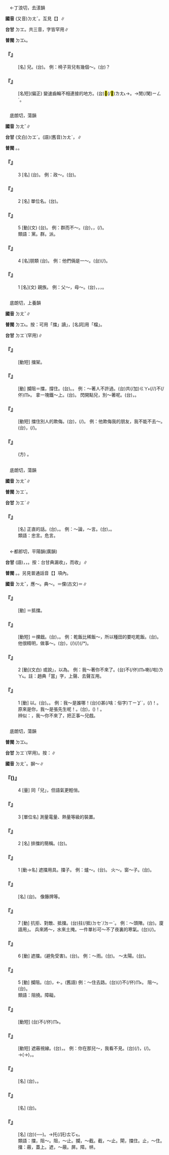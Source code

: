 
=={{ruby|檔|ㄉㄤˇ}}==

　←丁浪切，去漾韻{{ruby|＝|ㄉㄤˋ}}

'''國音''' (又音)<rt>ㄉㄤˇ</rt>。互見【{{ruby|檔|ㄉㄤˋ}}】∥

'''台甘''' <rt>ㄉㆲ</rt>{{ruby|。|ㄉㆲ˪}}{{ruby|。|ㄊㆭ˫}}。共三音，字皆罕用∥

'''普閩''' <rt>ㄉㆲ˪</rt>。

    

==='''『{{ruby|檔|ㄉㄤˇ}}{{ruby|兒|ㄦ}}』'''===
: [名] {{ruby|檔|ㄉㄤˋ}}兒。(台){{ruby|桿|ㄍㄨㆮ/ㄍㄨㆪ}}。 例：椅子背兒有幾個～。(台){{ruby|椅|ㄧˋ}}{{ruby|撐|ㄊㆤ/ㄊㆥ}}{{ruby|丌|ㆤ}}{{ruby|直|ㄉㄧㆵ ͘}}{{ruby|杆|ㄍㄨㆪ/ㄍㄨㆮ}}{{ruby|有|ㄨ˫}}{{ruby|幾|ㄍㄨㄧˋ}}{{ruby|枝|ㄍㄧ}}？
    

==='''『{{ruby|空|ㄎㄨㄥ}}{{ruby|檔|ㄉㄤˇ}}』'''===
: [名短](偏正) 變速齒輪不相連接的地方。(台)<mark>&#xf8f70;</mark>(/<mark>&#xf90f0;</mark>)<rt>ㄌㄤ˪</rt>{{ruby|齒|ㄎㄧˋ}}→{{ruby|<mark>&#xf90f0;</mark>|ㄌㄤ˪}}{{ruby|縫|ㄆㄤ˫}}。→閒(/閑)<rt>ㄧㄥˊ</rt>{{ruby|工|ㄍㄤ}}。
    

=={{ruby|黨|ㄉㄤˇ}}==

　底朗切，蕩韻

'''國音''' <rt>ㄉㄤˇ</rt>∥

'''台甘''' (文白)<rt>ㄉㆲˋ</rt>。(語)(舊音)<rt>ㄉㄤˋ</rt>，{{ruby|檔|ㄉㄤˋ}}{{ruby|參|ㄘㆰ}}∥

'''普閩''' {{ruby|(文)|ㄉㆲˋ}}。{{ruby|(白)|ㄉㄤˋ}}。

    

==='''『{{ruby|黨|ㄉㄤˇ}}』'''===
:3  [名] (台){{ruby|有|ㄨ˫}}{{ruby|組|ㄗㆦ}}{{ruby|織|ㄐㄧㆵ}}{{ruby|有|ㄨ˫}}{{ruby|主|ㄗㄨˋ}}{{ruby|義|ㆣㄧ˫}}{{ruby|丌|ㆤ}}{{ruby|團|ㄊㄨㄢˊ}}{{ruby|體|ㄊㆤˋ}}。 例：政～。(台){{ruby|政|ㄐㄧㄥ˪}}{{ruby|黨|ㄉㆲˋ}}。
    

==='''『{{ruby|黨|ㄉㄤˇ}}』'''===
:2  [名] 單位名。(台){{ruby|古|ㄍㆦˋ}}{{ruby|早|ㄗㄚˋ}}{{ruby|五|ㆣㆦ˫}}{{ruby|百|ㄅㄚㆷ}}{{ruby|家|ㄍㆤ}}{{ruby|叫|ㄍㄧㄜ˪}}{{ruby|做|ㄗㄨㆤ˪/ㄗㄜ˪}}{{ruby|一|ㄐㄧㆵ ͘}}{{ruby|黨|ㄉㆲˋ}}。
    

==='''『{{ruby|黨|ㄉㄤˇ}}』'''===
:5  [動](文) (台){{ruby|偏|ㄆㄧㄢ}}{{ruby|袒|ㄊㄢˋ}}{{ruby|幫|ㄅㄤ}}{{ruby|助|ㄗㆦ˫}}{{ruby|親|ㄑㄧㄣ}}{{ruby|近|ㄍㄨㄣ˫/ㄍㄧㄣ˫}}{{ruby|丌|ㆤ}}{{ruby|人|ㄌㄤˊ}}。 例：群而不～。(台){{ruby|加|ㄍㄚ}}{{ruby|入|ㆢㄧㆴ ͘/ㄌㄧㆴ ͘}}{{ruby|多|ㄉㄜ}}{{ruby|數|ㄙㆦ˪}}{{ruby|人|ㄌㄤˊ}}{{ruby|丌|ㆤ}}{{ruby|中|ㄉㄧㆲ}}{{ruby|間|ㄍㄢ}}，{{ruby|合|ㄍㄚㆷ}}{{ruby|人|ㄌㄤˊ}}{{ruby|交|ㄍㄠ}}{{ruby|際|ㄗㆤ˪}}，{{ruby|但|ㄉㄢ˫}}{{ruby|是|ㄒㄧ˫}}{{ruby|無|ㆠㄜˊ}}{{ruby|特|ㄉㄧㆤㆶ ͘}}{{ruby|別|ㄅㄧㄚㆵ ͘}}{{ruby|作|ㄗㄜ˪}}{{ruby|偏|ㄆㄧㄢ}}{{ruby|袒|ㄊㄢˋ}}{{ruby|為|ㄨㄧ˫}}{{ruby|某|ㆠㆦˋ}}{{ruby|人|ㄌㄤˊ}}(/{{ruby|方|ㄏㆲ}}{{ruby|面|ㆠㄧㄣ˫}})。
:類語：黨。群。派。
:
    

==='''『{{ruby|黨|ㄉㄤˇ}}』'''===
:4  [名]朋類 (台){{ruby|常|ㄒㄧㆲˊ}}{{ruby|做|ㄗㄨㆤ˪/ㄗㄜ˪}}{{ruby|伙|ㄏㆤˋ/ㄏㄨㆤˋ}}{{ruby|<mark>&#xffae6;</mark>|ㄊㄧㆵ}}{{ruby|<mark>&#xffaec;</mark>|ㄊㄜˊ}}{{ruby|講|ㄍㆲˋ}}{{ruby|話|ㄨㆤ˫}}{{ruby|丌|ㆤ}}{{ruby|伴|ㄆㄨㆩ˫}}。 例：他們倆是一～。(台){{ruby|<mark>&#xffad9;</mark>|ㄧㄣ}}{{ruby|兩|ㄋㆭ˫}}{{ruby|個|ㆤˊ}}{{ruby|結|ㄍㄧㄚㆵ}}{{ruby|一|ㄐㄧㆵ ͘}}{{ruby|黨|ㄉㆲˋ}}(/{{ruby|共|ㄍㄤ˫}}{{ruby|一|ㄐㄧㆵ ͘}}{{ruby|黨|ㄉㆲˋ}})。
    

==='''『{{ruby|黨|ㄉㄤˇ}}』'''===
:1  [名](文) 親族。 例：父～，母～。(台){{ruby|父|ㄏㄨ˫}}{{ruby|親|ㄑㄧㄣ}}{{ruby|方|ㄏㆲ}}{{ruby|面|ㆠㄧㄣ˫}}{{ruby|丌|ㆤ}}{{ruby|親|ㄑㄧㄣ}}{{ruby|族|ㄗㆦㆶ ͘}}，{{ruby|即|ㄐㄧㄚㆷ}}{{ruby|是|ㄒㄧ˫}}{{ruby|同|ㄉㄤˊ/ㄉㆲˊ/ㄙㄤ˫}}{{ruby|祖|ㄗㆦˋ}}{{ruby|宗|ㄗㆲ}}{{ruby|丌|ㆤ}}{{ruby|家|ㄍㄚ}}{{ruby|族|ㄗㆦㆶ ͘}}，{{ruby|母|ㆠㄨˋ}}{{ruby|親|ㄑㄧㄣ}}{{ruby|方|ㄏㆲ}}{{ruby|面|ㆠㄧㄣ˫}}{{ruby|丌|ㆤ}}{{ruby|家|ㄍㄚ}}{{ruby|族|ㄗㆦㆶ ͘}}，{{ruby|戚|ㄑㄧㆤㆶ}}{{ruby|族|ㄗㆦㆶ ͘}}。
    

=={{ruby|攩|ㄉㄤˇ}}==

　底朗切，上養韻

'''國音''' <rt>ㄉㄤˇ</rt>{{ruby|。|ㄉㄤˋ}}∥

'''普閩''' <rt>ㄉㆲ˪</rt>。按：可用「擋」讀{{ruby|「|ㄉㆲ˪}}」，[名詞]用「檔」。

'''台甘''' <rt>ㄉㆲˋ</rt>(罕用)∥

    

==='''『{{ruby|攩|ㄉㄤˇ}}{{ruby|駕|ㄐㄧㄚˋ}}』'''===
: [動短] 擋架。
    

==='''『{{ruby|攩|ㄉㄤˇ}}』'''===
: [動] 攔阻＝擋，撐住。(台){{ruby|擋|ㄉㆲ˪}}。{{ruby|鎮|ㄉㄧㄣ˪}}。 例：～著人不許過。(台)共(/加)<rt>ㄍㄚ˫</rt>{{ruby|人|ㄌㄤˊ}}{{ruby|閘|ㄗㄚㆷ ͘}}(/{{ruby|<mark>&#xf96e2;</mark>|ㄉㆲ˪}}/{{ruby|鎮|ㄉㄧㄣ˪}}){{ruby|咧|ㄌㆤ˪}}不(/伓)<rt>ㆬ˫</rt>{{ruby|付|ㄏㆦ˫}}{{ruby|人|ㄌㄤˊ}}{{ruby|過|ㄍㄨㆤ˪/ㄍㆤ˪}}。 拿一塊鐵～上。(台){{ruby|用|ㄧㆲ˫}}{{ruby|一|ㄐㄧㆵ ͘}}{{ruby|塊|ㄉㆤ˪}}{{ruby|鐵|ㄊㄧㆷ}}{{ruby|加|ㄍㄚ}}{{ruby|擋|ㄉㆲ˪}}{{ruby|咧|ㄌㆤ˪}}。 閃開點兒，別～著呢。(台){{ruby|<mark>&#xffb49;</mark>|ㄇㄞ˪}}{{ruby|鎮|ㄉㄧㄣ˪}}{{ruby|站|ㄉㄧㆰ˪/ㄉㆰ˪}}{{ruby|<mark>&#xf8fbd;</mark>|ㄏㄧㄚ}}，{{ruby|企|ㄎㄧㄚ˫}}{{ruby|較|ㄎㄚㆷ}}{{ruby|開|ㄎㄨㄧ}}{{ruby|咧|ㄌㆤ˪}}。
    

==='''『{{ruby|攩|ㄉㄤˇ}}{{ruby|橫|ㄏㄥˊ}}{{ruby|兒|ㄦ}}』'''===
: [動短] 擋住別人的欺侮。(台){{ruby|替|ㄊㄨㆤ˪/ㄊㆤ˪}}{{ruby|人|ㄌㄤˊ}}{{ruby|出|ㄘㄨㆵ}}{{ruby|水|ㄗㄨㄧˋ}}，{{ruby|為|ㄨㄧ˫}}(/{{ruby|衛|ㄨㆤ˫}}{{ruby|→|ㄨㄧ˫}}){{ruby|人|·ㄌㄤˊ}}。 例：他欺侮我的朋友，我不能不去～。(台){{ruby|伊|ㄧ}}{{ruby|欺|ㄎㄧ}}{{ruby|付|ㄏㄨ˪}}{{ruby|我|ㆣㄨㄚˋ}}{{ruby|丌|ㆤ}}{{ruby|朋|ㄅㄧㄥˊ}}{{ruby|友|ㄧㄨˋ}}，{{ruby|我|ㆣㄨㄚˋ}}{{ruby|<mark>&#xffa45;</mark>|ㆠㆤ˫/ㆠㄨㆤ˫}}{{ruby|應|ㄧㄥ˪}}{{ruby|無|ㆠㄜˊ}}{{ruby|去|ㄎㄧ˪}}{{ruby|為|ㄨㄧ˫}}(/{{ruby|衛|ㄨㆤ˫}}{{ruby|→|ㄨㄧ˫}})。
    

==='''『{{ruby|攩|ㄉㄤˇ}}{{ruby|戧|ㄑㄧㄤˋ}}』'''===
: (方) {{ruby|當|ㄉㄤˇ}}{{ruby|戧|ㄑㄧㄤˋ}}。
    

=={{ruby|讜|ㄉㄤˇ}}==

　底朗切，蕩韻

'''國音''' <rt>ㄉㄤˇ</rt>∥

'''普閩''' <rt>ㄉㆲˋ</rt>。

'''台甘''' <rt>ㄉㆲˋ</rt>∥

    

==='''『{{ruby|讜|ㄉㄤˇ}}』'''===
: [名] 正直的話。(台){{ruby|條|ㄉㄧㄠˊ}}{{ruby|直|ㄉㄧㆵ ͘}}，{{ruby|忠|ㄉㄧㆲ}}{{ruby|直|ㄉㄧㆵ ͘}}{{ruby|丌|ㆤ}}{{ruby|話|ㄨㆤ˫}}。 例：～論，～言。(台){{ruby|讜|ㄉㆲˋ}}{{ruby|論|ㄌㄨㄣ˫}}，{{ruby|讜|ㄉㆲˋ}}{{ruby|言|ㆣㄧㄢˊ}}。
:類語：忠言。危言。
:
    

=={{ruby|當|ㄉㄤˇ}}==

　←都郎切，平陽韻(廣韻){{ruby|＝|ㄉㄤ}}

'''台甘''' {{ruby|(文)|ㄉㆲ/ㄉㆭ}}(語){{ruby|。|ㄉㆲ˪}}，{{ruby|妥|ㄊㄜˋ}}{{ruby|當|ㄉㆲ˪}}{{ruby|。|ㄉㆭ˪}}，{{ruby|典|ㄉㄧㄢˋ}}{{ruby|當|ㄉㆭ˪}}。按：台甘典漏收{{ruby|「|ㄉㆭ}}」，而收{{ruby|「|ㄉㄤ˪}}」∥

'''普閩''' {{ruby|(文)|ㄉㆲ}}。{{ruby|(白)|ㄉㄤ}}{{ruby|、|ㄉㆭ}}。另見普通話音【{{ruby|當|ㄉㄤˋ}}】項內。

'''國音''' <rt>ㄉㄤˇ</rt>{{ruby|。|ㄉㄤ}}，應～{{ruby|。|ㄉㄤˋ}}。典～。{{ruby|(文)|ㄊㄤˇ}}＝儻(古文){{ruby|。|ㄔㄥ}}＝{{ruby|鐺|ㄔㄥ}}∥

    

==='''『{{ruby|抵|ㄉㄧˇ}}{{ruby|當|ㄉㄤˇ}}』'''===
: [動] ＝抵擋。
    

==='''『{{ruby|當|ㄉㄤˇ}}{{ruby|戧|ㄑㄧㄤˋ}}』'''===
: [動短] ＝攩戧。(台){{ruby|有|ㄨ˫}}{{ruby|擋|ㄉㆲ˪}}{{ruby|頭|ㄊㄠˊ}}，{{ruby|有|ㄨ˫}}{{ruby|哈|ㄍㄚㆴ ͘}}{{ruby|食|ㄐㄧㄚㆷ ͘}}。 例：乾飯比稀飯～，所以種田的要吃乾飯。(台){{ruby|飯|ㄅㆭ˫}}{{ruby|比|ㄅㄧˋ}}{{ruby|糜|ㄇㄨㆤˊ}}{{ruby|有|ㄨ˫}}{{ruby|擋|ㄉㆲ˪}}{{ruby|頭|ㄊㄠˊ}}。 他很精明，做事～。(台){{ruby|伊|ㄧ}}{{ruby|真|ㄐㄧㄣ}}{{ruby|目|ㆠㄚㆶ ͘}}{{ruby|頭|ㄊㄠˊ}}{{ruby|巧|ㄎㄧㄠˋ}}，{{ruby|做|ㄗㄨㆤ˪/ㄗㄜ˪}}{{ruby|載|ㄉㄞ˫}}(/{{ruby|戴|ㄉㄞ˪}}){{ruby|事|ㄐㄧ˪}}(/{{ruby|事|ㄉㄞ˫}}{{ruby|情|ㄐㄧ˪}}){{ruby|真|ㄐㄧㄣ}}{{ruby|點|ㄉㄧㆰˋ}}{{ruby|陳|ㄉㄧㄣˊ}}(/{{ruby|有|ㄨ˫}}{{ruby|哈|ㄍㄚㆴ ͘}}*{{ruby|食|ㄐㄧㄚㆷ ͘}})。
    

==='''『{{ruby|當|ㄉㄤˇ}}』'''===
:2  [動](文白) 或說{{ruby|「|ㄉㄤˋ}}」，以為。 例：我～著你不來了。(台){{ruby|我|ㆣㄨㄚˋ}}{{ruby|誤|ㆣㆦ˫}}{{ruby|叫|ㄍㄧㄜ˪}}{{ruby|汝|ㄌㄧˋ}}不(/伓)<rt>ㆬ˫</rt>{{ruby|來|ㄌㄞˊ}}喇(/啦)<rt>ㄌㄚ˪</rt>。註：趙典「當」字，上聲、去聲互用。
    

==='''『{{ruby|當|ㄉㄤˇ}}』'''===
:1  [動] 以{{ruby|為|ㄨㄟˊ}}。(台){{ruby|怙|ㄏㆦ˫}}{{ruby|叫|ㄍㄧㄜ˪}}。{{ruby|叫|ㄍㄧㄜ˪}}。 例：我～是誰哪！(台){{ruby|我|ㆣㄨㄚˋ}}({{ruby|怙|ㄏㆦ˫}}){{ruby|叫|ㄍㄧㄜ˪}}{{ruby|→|ㄍㄧㄜㆷ}}{{ruby|是|ㄒㄧ˫}}甚(/啥：俗字)<rt>ㄒㄧㆩˋ</rt>{{ruby|麼|ㄇㄧㆷ ͘}}{{ruby|人|ㄌㄤˊ}}{{ruby|咧|ㄌㆤ˪}}，{{ruby|原|ㆣㄨㄢˊ}}{{ruby|來|ㄌㄞˊ}}{{ruby|著|ㄉㄧㄜㆷ}}(/{{ruby|都|ㄉㄜ˫}}){{ruby|是|ㄒㄧ˫}}{{ruby|汝|ㄌㄧˋ}}！。 原來是你，我～是張先生呢！。(台){{ruby|原|ㆣㄨㄢˊ}}{{ruby|來|ㄌㄞˊ}}{{ruby|是|ㄒㄧ˫}}{{ruby|汝|ㄌㄧˋ}}，{{ruby|我|ㆣㄨㄚˋ}}({{ruby|怙|ㄏㆦ˫}}){{ruby|叫|ㄍㄧㄜ˪}}{{ruby|→|ㄍㄧㄜㆷ}}{{ruby|是|ㄒㄧ˫}}{{ruby|張|ㄉㄧㆫ/ㄉㄧㆧ}}{{ruby|先|ㄒㄧㄢ}}{{ruby|生|ㄒㆪ/ㄙㆥ}}！。
:辨似：{{ruby|當|ㄉㄤˋ}}，我～你不來了，把正事～兒戲。
:
    

=={{ruby|擋|ㄉㄤˇ}}==

　底朗切，蕩韻

'''普閩''' <rt>ㄉㆲ˪</rt>。

'''台甘''' <rt>ㄉㆲˋ</rt>(罕用)。按：{{ruby|(語)|ㄉㆲ˪}}∥

'''國音''' <rt>ㄉㄤˇ</rt>{{ruby|。|ㄉㄤˋ}}。摒～∥

    

==='''『{{ruby|擋|ㄉㄤˇ}}({{ruby|兒|ㄦ}})』'''===
:4  [量] 同「{{ruby|當|ㄉㄤ}}兒」，但語氣更輕俏。
    

==='''『{{ruby|擋|ㄉㄤˇ}}』'''===
:3  [單位名] 測量電量、熱量等級的裝置。
    

==='''『{{ruby|擋|ㄉㄤˇ}}』'''===
:2  [名] 排擋的簡稱。(台){{ruby|擋|ㄉㆲ˪}}{{ruby|仔|ㄚ}}。
    

==='''『{{ruby|擋|ㄉㄤˇ}}』'''===
:1  [動→名] 遮擋用具。擋子。 例：爐～。(台){{ruby|烘|ㄏㄤ}}{{ruby|爐|ㄌㆦˊ}}{{ruby|子|ㄐㄧˋ}}。 火～。窗～子。(台){{ruby|窗|ㄊㄤ}}{{ruby|仔|ㄚ}}{{ruby|子|ㄐㄧˋ}}。
    

==='''『{{ruby|擋|ㄉㄤˇ}}{{ruby|頭|ㄊㄡˊ}}』'''===
: [名] (台){{ruby|遮|ㆢㄧㄚ/ㄌㄧㄚ}}{{ruby|閘|ㄗㄚㆷ ͘}}{{ruby|避|ㄆㄧㄚㆷ/ㄅㄧ˫}}{{ruby|免|ㆠㄧㄢˋ}}{{ruby|危|ㄏㄨㄧˊ/ㆣㄨㄧˊ}}{{ruby|險|ㄏㄧㆰˋ}}{{ruby|丌|ㆤ}}{{ruby|物|ㄇㆭㆷ ͘/ㄇㄧㆷ ͘}}{{ruby|件|ㄍㄧㆩ˫}}。 像籐牌等。
    

==='''『{{ruby|擋|ㄉㄤˇ}}』'''===
:7  [動] 抗拒、對敵、抵擋。(台)拄(/抵)<rt>ㄉㆤˋ/ㄉㄧˋ</rt>{{ruby|抗|ㄎㆲ˪}}。 例：～頭陣。(台){{ruby|<mark>&#xffeae;</mark>|ㄉㄨ}}{{ruby|頭|ㄊㄠˊ}}{{ruby|陣|ㄉㄧㄣ˫}}。廈語用{{ruby|「|ㄌㄨ}}」。 兵來將～，水來土掩。一件單衫可～不了夜裏的寒氣。(台){{ruby|一|ㄐㄧㆵ ͘}}{{ruby|領|ㄋㄧㄚˋ}}{{ruby|薄|ㄅㄜㆷ ͘}}{{ruby|衫|ㄙㆩ}}{{ruby|<mark>&#xffa45;</mark>|ㆠㆤ˫/ㆠㄨㆤ˫}}{{ruby|<mark>&#xffeae;</mark>|ㄉㄨ}}(/{{ruby|擋|ㄉㆲ˪}}){{ruby|暗|ㆰ˪}}{{ruby|時|ㄒㄧˊ}}{{ruby|丌|ㆤ}}{{ruby|冷|ㄌㄧㄥˋ}}{{ruby|氣|ㄎㄧ˪}}。
    

==='''『{{ruby|擋|ㄉㄤˇ}}』'''===
:6  [動] 遮擋。(避免受害)。(台){{ruby|遮|ㆢㄧㄚ/ㄌㄧㄚ}}。 例：～雨。(台){{ruby|遮|ㆢㄧㄚ/ㄌㄧㄚ}}{{ruby|雨|ㄏㆦ˫}}。 ～太陽。(台){{ruby|遮|ㆢㄧㄚ/ㄌㄧㄚ}}{{ruby|日|ㆢㄧㆵ ͘/ㄌㄧㆵ ͘}}{{ruby|頭|ㄊㄠˊ}}。
    

==='''『{{ruby|擋|ㄉㄤˇ}}』'''===
:5  [動] 攔阻。(台){{ruby|擋|ㄉㆲ˪}}，{{ruby|鎮|ㄉㄧㄣ˪}}←{{ruby|截|ㄗㄚㆷ ͘}}。{{ruby|攔|ㄋㄨㄚˊ}}(舊語) 例：～住去路。(台){{ruby|擋|ㄉㆲ˪}}(/{{ruby|截|ㄗㄚㆷ ͘}})不(/伓)<rt>ㆬ˫</rt>{{ruby|付|ㄏㆦ˫}}{{ruby|人|ㄌㄤˊ}}{{ruby|過|ㄍㆤ˪/ㄍㄨㆤ˪}}。 阻～。(台){{ruby|阻|ㄗㆦˋ}}{{ruby|擋|ㄉㆲ˪}}。
:類語：阻撓。障礙。
:
    

==='''『{{ruby|擋|ㄉㄤˇ}}{{ruby|駕|ㄐㄧㄚˋ}}』'''===
: [動短] (台){{ruby|婉|ㄨㄢˋ}}{{ruby|轉|ㄗㄨㄢˋ}}{{ruby|推|ㄊㄨㆤ/ㄊㆤ}}{{ruby|托|ㄊㆦㆶ}}不(/伓)<rt>ㆬ˫</rt>{{ruby|見|ㄍㆪ˪}}{{ruby|訪|ㄏㆲˋ}}{{ruby|問|ㄇㆭ˫/ㆠㄨㄣ˫}}{{ruby|丌|ㆤ}}{{ruby|人|ㄌㄤˊ}}{{ruby|客|ㄎㆤㆷ}}。
    

==='''『{{ruby|擋|ㄉㄤˇ}}{{ruby|眼|ㄧㄢˊ}}』'''===
: [動短] 遮蔽視線。(台){{ruby|閘|ㄗㄚㆷ ͘}}{{ruby|著|ㄉㄧㄠˊ}}{{ruby|咧|ㄌㆤ˪}}，{{ruby|害|ㄏㄞ˫}}{{ruby|人|ㄌㄤˊ}}{{ruby|看|ㄎㄨㆩ˪}}{{ruby|<mark>&#xffa45;</mark>|ㆠㆤ˫/ㆠㄨㆤ˫}}{{ruby|著|ㄉㄧㄜㆷ ͘}}。 例：你在那兒～，我看不見。(台){{ruby|汝|ㄌㄧˋ}}({{ruby|坐|ㄗㄜ˫/ㄗㆤ˫}}/{{ruby|企|ㄎㄧㄚ˫}}){{ruby|站|ㄉㆰ˪/ㄉㄧㆰ˪}}{{ruby|<mark>&#xf8fbd;</mark>|ㄏㄧㄚ}}{{ruby|閘|ㄗㄚㆷ ͘}}{{ruby|著|ㄉㄧㄠˊ}}{{ruby|咧|ㄌㆤ˪}}，{{ruby|我|ㆣㄨㄚˋ}}{{ruby|看|ㄎㄨㆩ˪}}{{ruby|<mark>&#xffa45;</mark>|ㆠㆤ˫/ㆠㄨㆤ˫}}{{ruby|著|ㄉㄧㄜㆷ ͘}}(/{{ruby|無|ㆠㄜˊ}}{{ruby|看|ㄎㄨㆩ˪}}{{ruby|見|ㄍㆪ˪}})。→{{ruby|閘|ㄗㄚㆷ ͘}}{{ruby|目|ㆠㄚㆶ ͘}}{{ruby|珠|ㄗㄨ}}(→{{ruby|睭|ㄐㄧㄨ}})，{{ruby|閘|ㄗㄚㆷ ͘}}{{ruby|光|ㄍㆭ}}。
    

==='''『{{ruby|爐|ㄌㄨˇ}}{{ruby|擋|ㄉㄤˇ}}』'''===
: [名] (台){{ruby|烘|ㄏㄤ}}{{ruby|爐|ㄌㆦˊ}}{{ruby|嘴|ㄘㄨㄧ˪}}，{{ruby|扒|ㄅㆤˊ}}{{ruby|灰|ㄏㄨㆤ/ㄏㆤ/ㄏㄨ}}{{ruby|丌|ㆤ}}{{ruby|所|ㄙㆦˋ}}{{ruby|在|ㄗㄞ˫}}。
    

==='''『{{ruby|火|ㄏㄨㄛˇ}}{{ruby|擋|ㄉㄤˇ}}』'''===
: [名] (台){{ruby|圍|ㄨㄧˊ}}{{ruby|火|ㄏㆤˋ/ㄏㄨㆤˋ/ㄏㄜˋ}}{{ruby|爐|ㄌㆦˊ}}{{ruby|四|ㄒㄧ˪}}{{ruby|周|ㄐㄧㄨ}}{{ruby|丌|ㆤ}}{{ruby|鐵|ㄊㄧㆷ}}{{ruby|板|ㄅㄢˋ}}。
    

==='''『{{ruby|擋|ㄉㄤˇ}}{{ruby|箭|ㄐㄧㄢˋ}}{{ruby|牌|ㄆㄞˊ}}』'''===
: [名] (台)({{ruby|籐|ㄉㄧㄣˊ}}{{ruby|牌|ㄅㄞˊ}}──{{ruby|楯|ㄉㄨㄣˋ}}{{ruby|形|ㄏㄧㄥˊ}})。→{{ruby|推|ㄊㆤ}}托(/託)<rt>ㄊㆦㆶ</rt>{{ruby|丌|ㆤ}}{{ruby|藉|ㄐㄧㄚ˪}}{{ruby|口|ㄎㄠˋ}}。
:類語：擋，阻～。阻，～止。攔，～截。截，～止。閘，擋住。止，～住。擋：蔽，蓋上。遮，～蔽。屏。障。帡。
:
:
    
